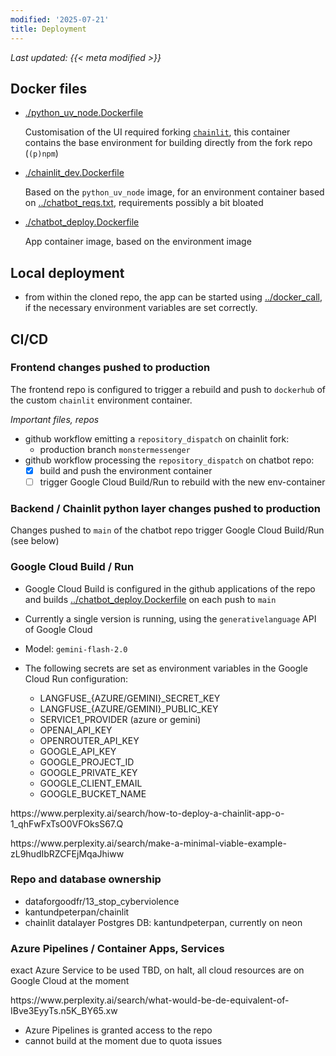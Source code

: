 ```yaml
---
modified: '2025-07-21'
title: Deployment
---
```


_Last updated: {{< meta modified >}}_


## Docker files 

- [./python_uv_node.Dockerfile](./python_uv_node.Dockerfile)

    Customisation of the UI required forking [`chainlit`](https://github.com/kantundpeterpan/chainlit), this container contains the base environment for building directly from the fork repo (`(p)npm`)

- [./chainlit_dev.Dockerfile](./chainlit_dev.Dockerfile)

    Based on the `python_uv_node` image,  for an environment container based on [../chatbot_reqs.txt](../chatbot_reqs.txt), requirements possibly a bit bloated

- [./chatbot_deploy.Dockerfile](./chatbot_deploy.Dockerfile)

    App container image, based on the environment image

## Local deployment

- from within the cloned repo, the app can be started using [../docker_call](../docker_call), if the necessary environment variables are set correctly.

## CI/CD

### Frontend changes pushed to production

The frontend repo is configured to trigger a rebuild and push to `dockerhub` of the custom `chainlit` environment container.

*Important files, repos*

- github workflow emitting a `repository_dispatch` on chainlit fork:
    - production branch `monstermessenger`

- github workflow processing the `repository_dispatch` on chatbot repo:
    - [x] build and push the environment container
    - [ ] trigger Google Cloud Build/Run to rebuild with the new env-container

### Backend / Chainlit python layer changes pushed to production

Changes pushed to `main` of the chatbot repo trigger Google Cloud Build/Run (see below)

### Google Cloud Build / Run

- Google Cloud Build is configured in the github applications of the repo and builds [../chatbot_deploy.Dockerfile](./chatbot_deploy.Dockerfile)
on each push to `main`

- Currently a single version is running, using the `generativelanguage` API of Google Cloud
- Model: `gemini-flash-2.0`
- The following secrets are set as environment variables in the Google Cloud Run configuration:

    - LANGFUSE_{AZURE/GEMINI}_SECRET_KEY
    - LANGFUSE_{AZURE/GEMINI}_PUBLIC_KEY
    - SERVICE1_PROVIDER (azure or gemini)
    - OPENAI_API_KEY
    - OPENROUTER_API_KEY
    - GOOGLE_API_KEY
    - GOOGLE_PROJECT_ID
    - GOOGLE_PRIVATE_KEY
    - GOOGLE_CLIENT_EMAIL
    - GOOGLE_BUCKET_NAME

https://www.perplexity.ai/search/how-to-deploy-a-chainlit-app-o-1_qhFwFxTsO0VFOksS67.Q

https://www.perplexity.ai/search/make-a-minimal-viable-example-zL9hudIbRZCFEjMqaJhiww

### Repo and database ownership

- dataforgoodfr/13_stop_cyberviolence
- kantundpeterpan/chainlit
- chainlit datalayer Postgres DB: kantundpeterpan, currently on neon

### Azure Pipelines / Container Apps, Services

exact Azure Service to be used TBD, on halt, all cloud resources are on Google Cloud at the moment

https://www.perplexity.ai/search/what-would-be-de-equivalent-of-IBve3EyyTs.n5K_BY65.xw

- Azure Pipelines is granted access to the repo
- cannot build at the moment due to quota issues
